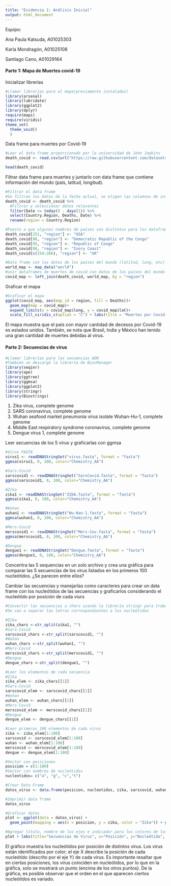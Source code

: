 ---
title: "Evidencia 1: Análisis Inicial"
output: html_document
---

<p>Equipo:</p>
<p> Ana Paula Katsuda, A01025303 </p>
<p> Karla Mondragón, A01025108 </p>
<p> Santiago Cano, A01029164 </p>

<h4> Parte 1: Mapa de Muertes covid-19 </h4>
Inicializar librerías
```{r}
#Llamar librerías para el mapa(previamente instaladas)
library(arsenal)
library(lubridate)
library(ggplot2)
library(dplyr)
require(maps)
require(viridis)
theme_set(
  theme_void()
  )
```

Data frame para muertes por Covid-19
```{r}
#Leer el data frame proporcionado por la universidad de John Jopkins
death_covid <- read.csv(url("https://raw.githubusercontent.com/datasets/covid-19/master/data/time-series-19-covid-combined.csv"))

head(death_covid)
```

Filtrar data frame para muertes y juntarlo con data frame que contiene información del mundo (país, latitud, longitud).
```{r}
#Filtrar el data frame 
#Se filtran los datos de la fecha actual, se eligen las columnas de interés y se cambia el nombre de la columns Country.Region
death_covid <- death_covid %>%
  #Filtrar y seleccionar datos relevantes
  filter(Date >= today() - days(1)) %>%
  select(Country.Region, Deaths, Date) %>%
  rename(region = Country.Region) 

#Puesto a que algunos nombres de países son distintos para los dataframes, se cambiaron los nombres de ciertos países en el data frame de muertes por covid como se muestra: 
death_covid[251, "region"] <- "USA"
death_covid[96, "region"] <- "Democratic Republic of the Congo"
death_covid[95, "region"] <- "Republic of Congo"
death_covid[98, "region"] <- "Ivory Coast"
death_covid[c(254:266), "region"] <- "UK"

#Data frame con los datos de los países del mundo (latitud, long, etc)
world_map <- map_data("world")
#unir dataframes de muertes de covid con datos de los países del mundo
covid_map <- left_join(death_covid, world_map, by = "region")
```

Graficar el mapa
```{r}
#Graficar el mapa
ggplot(covid_map, aes(map_id = region, fill = Deaths))+
  geom_map(map = covid_map)+
  expand_limits(x = covid_map$long, y = covid_map$lat)+
  scale_fill_viridis_c(option = "C") + labs(title = "Muertes por Covid-19", x = "long", y = "lat") + theme_gray()
```
El mapa muestra que el país con mayor cantidad de decesos por Covid-19 es estados unidos. También, se nota que Brasil, India y México han tenido una gran cantidad de muertes debidas al virus. 

<h4> Parte 2: Secuencias de virus </h4>
```{r}
#Llamar librerías para las secuencias ADN
#También se descargó la librería de BiocManager
library(seqinr)
library(ape)
library(ggtree)
library(ggmsa)
library(ggplot2)
library(stringr)
library(Biostrings)
```

1. Zika virus, complete genome
2. SARS coronavirus, complete genome
3. Wuhan seafood market pneumonia virus isolate Wuhan-Hu-1, complete genome 
4. Middle East respiratory syndrome coronavirus, complete genome
5. Dengue virus 1, complete genome

Leer secuencias de los 5 virus y graficarlas con ggmsa
```{r}
#Virus FASTA
virus1 <- readDNAStringSet("virus.fasta", format = "fasta")
ggmsa(virus1, 0, 100, color="Chemistry_AA")
```
```{r}
#Sars-Covid
sarscovid1 <- readDNAStringSet("SarsCovid.fasta", format = "fasta")
ggmsa(sarscovid1, 0, 100, color="Chemistry_AA")
```
```{r}
#Zika
zika1 <- readDNAStringSet("ZIKA.fasta", format = "fasta")
ggmsa(zika1, 0, 100, color="Chemistry_AA")
```
```{r}
#Wuhan
wuhan1 <- readDNAStringSet("Wu-Han-1.fasta", format = "fasta")
ggmsa(wuhan1, 0, 100, color="Chemistry_AA")
```
```{r}
#Mers-Covid
merscovid1 <- readDNAStringSet("Mers-Cov.fasta", format = "fasta")
ggmsa(merscovid1, 0, 100, color="Chemistry_AA")
```
```{r}
#Dengue
dengue1 <- readDNAStringSet("Dengue.fasta", format = "fasta")
ggmsa(dengue1, 0, 100, color="Chemistry_AA")
```

Concentra las 5 sequencias en un solo archivo y crea una gráfica para comparar las 5 secuencias de los virus listados en los primeros 100 nucleótidos. ¿Se parecen entre ellos?

Cambiar las secuencias y manejarlas como caracteres para crear un data frame con los nucleótidos de las secuencias y graficarlos considerando el nucleótido por posición de cada viurs
```{r}
#Convertir las secuencias a chars usando la librería stringr para trabajar con mayor facilidad 
#Se van a separar las letras correspondientes a los nucleótidos

#Zika
zika_chars <-str_split(zika1, "")
#Sars-Covid
sarscovid_chars <-str_split(sarscovid1, "")
#Wuhan
wuhan_chars <-str_split(wuhan1, "")
#Mers-Covid
merscovid_chars <-str_split(merscovid1, "")
#Dengue
dengue_chars <-str_split(dengue1, "")

#Leer los elementos de cada secuencia
#Zika
zika_elem <- zika_chars[[1]]
#Sars-Covid
sarscovid_elem <- sarscovid_chars[[1]]
#Wuhan 
wuhan_elem <- wuhan_chars[[1]]
#Mers-Covid
merscovid_elem <- merscovid_chars[[1]]
#Dengue
dengue_elem <- dengue_chars[[1]]

#Leer primeros 100 elementos de cada virus
zika <- zika_elem[1:100]
sarscovid <- sarscovid_elem[1:100]
wuhan <- wuhan_elem[1:100]
merscovid <- merscovid_elem[1:100]
dengue <- dengue_elem[1:100]

#Vector con posiciones 
posicion = c(1:100)
#Vector con nombres de nucleótidos
nucleotidos= c("a", "g", "c","t")

#Crear Data Frame
datos_virus <- data.frame(posicion, nucleotidos, zika, sarscovid, wuhan, merscovid, dengue)

#Imprimir data frame
datos_virus

#Graficar datos
plot <- ggplot(data = datos_virus) +
  geom_point(mapping = aes(x = posicion, y = zika, color = "Zika")) + geom_point(mapping = aes(x = posicion, y = sarscovid, color = "Sars"))+geom_point(mapping = aes(x = posicion, y = wuhan, color = "Wuhan"))+geom_point(mapping = aes(x = posicion, y = merscovid, color = "Mers"))+geom_point(mapping = aes(x = posicion, y = dengue, color = "Dengue"))

#Agregar título, nombre de los ejes e indicador para los colores de los virus
plot + labs(title="Secuencias de Virus", x="Posición", y="Nucleótido", color="Virus") + theme_gray()
```
El gráfico muestra los nucleótidos por posición de distintos virus. Los virus están identificados por color; el eje X describe la posición de cada nucleótido (descrito por el eje Y) de cada virus. Es importante resaltar que en ciertas posiciones, los virus coinciden en nucleótidos, por lo que en la gráfica, solo se mostrará un punto (encima de los otros puntos). De la gráfica, es posible observar que el orden en el que aparecen ciertos nucleótidos es variado. 